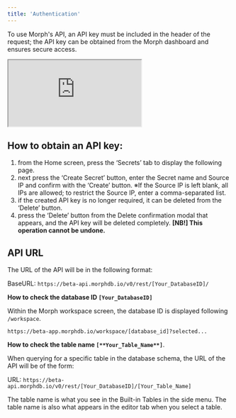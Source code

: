 ```yaml
---
title: 'Authentication'
---
```


To use Morph's API, an API key must be included in the header of the request; the API key can be obtained from the Morph dashboard and ensures secure access.

<iframe
	src="https://www.loom.com/embed/b7e334cacc954af8af2bd36d230a8269?sid=17e7577e-5613-462d-a8ad-7383ae420ef6"
	controls
	className="w-full aspect-video"
></iframe>

## How to obtain an API key:

1. from the Home screen, press the ‘Secrets’ tab to display the following page.
2. next press the ‘Create Secret’ button, enter the Secret name and Source IP and confirm with the ‘Create’ button.
※If the Source IP is left blank, all IPs are allowed; to restrict the Source IP, enter a comma-separated list.
3. if the created API key is no longer required, it can be deleted from the ‘Delete’ button.
4. press the ‘Delete’ button from the Delete confirmation modal that appears, and the API key will be deleted completely.
**[NB!] This operation cannot be undone.**

## API URL

The URL of the API will be in the following format:

BaseURL: `https://beta-api.morphdb.io/v0/rest/[Your_DatabaseID]/`

**How to check the database ID `[Your_DatabaseID]`**

Within the Morph workspace screen, the database ID is displayed following `/workspace`.

`https://beta-app.morphdb.io/workspace/[database_id]?selected...`

**How to check the table name `[**Your_Table_Name**]`**.

When querying for a specific table in the database schema, the URL of the API will be of the form:

URL: `https://beta-api.morphdb.io/v0/rest/[Your_DatabaseID]/[Your_Table_Name]`

The table name is what you see in the Built-in Tables in the side menu. The table name is also what appears in the editor tab when you select a table.